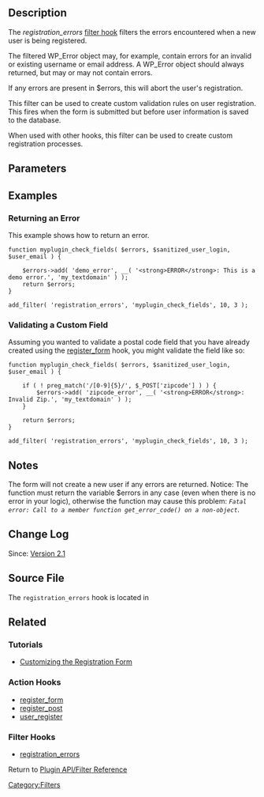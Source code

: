 ==Description==
The ''registration_errors'' [[Plugin_API/Filter_Reference|filter hook]] filters the errors encountered when a new user is being registered.

The filtered WP_Error object may, for example, contain errors for an invalid or existing username or email address. A WP_Error object should always returned, but may or may not contain errors.

If any errors are present in $errors, this will abort the user's registration.

This filter can be used to create custom validation rules on user registration. This fires when the form is submitted but before user information is saved to the database.

When used with other hooks, this filter can be used to create custom registration processes.

==Parameters==

{{Parameter|$errors|WP_Error|A WP_Error object containing any errors encountered during registration.|required}}
{{Parameter|$sanitized_user_login|string|User's username after it has been sanitized.|optional}}
{{Parameter|$user_email|string|User's email.|optional}}

==Examples==

===Returning an Error===

This example shows how to return an error.

<pre>
function myplugin_check_fields( $errors, $sanitized_user_login, $user_email ) {

    $errors->add( 'demo_error', __( '<strong>ERROR</strong>: This is a demo error.', 'my_textdomain' ) );
    return $errors;
}

add_filter( 'registration_errors', 'myplugin_check_fields', 10, 3 );
</pre>

===Validating a Custom Field===

Assuming you wanted to validate a postal code field that you have already created using the [[Plugin_API/Action_Reference/register_form|register_form]] hook, you might validate the field like so:

<pre>
function myplugin_check_fields( $errors, $sanitized_user_login, $user_email ) {

    if ( ! preg_match('/[0-9]{5}/', $_POST['zipcode'] ) ) {
        $errors->add( 'zipcode_error', __( '<strong>ERROR</strong>: Invalid Zip.', 'my_textdomain' ) );
    }

    return $errors;
}

add_filter( 'registration_errors', 'myplugin_check_fields', 10, 3 );
</pre>

== Notes ==

The form will not create a new user if any errors are returned. 
Notice: The function must return the variable $errors in any case (even when there is no error in your logic), otherwise the function may cause this problem: ''<tt>Fatal error: Call to a member function get_error_code() on a non-object</tt>''.

== Change Log ==

Since: [[Version 2.1]]

== Source File ==
The <tt>registration_errors</tt> hook is located in {{Trac|wp-includes/user.php}}

==Related==
===Tutorials===
* [[Customizing the Registration Form]]
===Action Hooks===
* [[Plugin_API/Action_Reference/register_form|register_form]]
* [[Plugin_API/Action_Reference/register_post|register_post]]
* [[Plugin_API/Action_Reference/user_register|user_register]]
===Filter Hooks===
* [[Plugin_API/Filter_Reference/registration_errors|registration_errors]]

Return to [[Plugin API/Filter Reference]]

[[Category:Filters]]